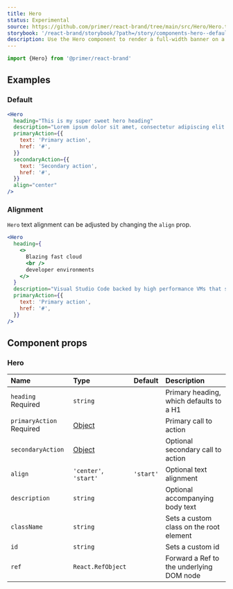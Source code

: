```yaml
---
title: Hero
status: Experimental
source: https://github.com/primer/react-brand/tree/main/src/Hero/Hero.tsx
storybook: '/react-brand/storybook/?path=/story/components-hero--default'
description: Use the Hero component to render a full-width banner on a webpage
---
```



```js
import {Hero} from '@primer/react-brand'
```

## Examples

### Default

```jsx live
<Hero
  heading="This is my super sweet hero heading"
  description="Lorem ipsum dolor sit amet, consectetur adipiscing elit. In sapien sit ullamcorper id. Aliquam luctus sed turpis felis nam pulvinar risus elementum."
  primaryAction={{
    text: 'Primary action',
    href: '#',
  }}
  secondaryAction={{
    text: 'Secondary action',
    href: '#',
  }}
  align="center"
/>
```

### Alignment

`Hero` text alignment can be adjusted by changing the `align` prop.

```jsx live
<Hero
  heading={
    <>
      Blazing fast cloud
      <br />
      developer environments
    </>
  }
  description="Visual Studio Code backed by high performance VMs that start in seconds."
  primaryAction={{
    text: 'Primary action',
    href: '#',
  }}
/>
```

## Component props

### Hero

| Name                                    | Type                                                                                                               |  Default  | Description                              |
| :-------------------------------------- | :----------------------------------------------------------------------------------------------------------------- | :-------: | :--------------------------------------- |
| `heading` <Label>Required</Label>       | `string`                                                                                                           |           | Primary heading, which defaults to a H1  |
| `primaryAction` <Label>Required</Label> | [Object](https://github.com/primer/react-brand/blob/ca2d3002ba6f7ca9c719f80077c4d95246f33410/src/Hero/Hero.tsx#L8) |           | Primary call to action                   |
| `secondaryAction`                       | [Object](https://github.com/primer/react-brand/blob/ca2d3002ba6f7ca9c719f80077c4d95246f33410/src/Hero/Hero.tsx#L8) |           | Optional secondary call to action        |
| `align`                                 | `'center'`, `'start'`                                                                                              | `'start'` | Optional text alignment                  |
| `description`                           | `string`                                                                                                           |           | Optional accompanying body text          |
| `className`                             | `string`                                                                                                           |           | Sets a custom class on the root element  |
| `id`                                    | `string`                                                                                                           |           | Sets a custom id                         |
| `ref`                                   | `React.RefObject`                                                                                                  |           | Forward a Ref to the underlying DOM node |
